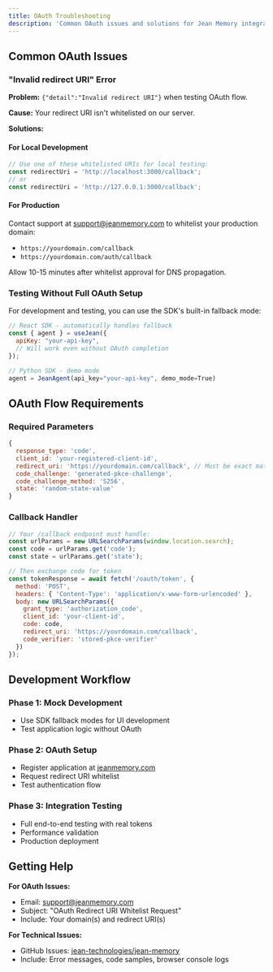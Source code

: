 ```yaml
---
title: OAuth Troubleshooting
description: 'Common OAuth issues and solutions for Jean Memory integration'
---
```


## Common OAuth Issues

### "Invalid redirect URI" Error

**Problem:** `{"detail":"Invalid redirect URI"}` when testing OAuth flow.

**Cause:** Your redirect URI isn't whitelisted on our server.

**Solutions:**

#### For Local Development
```javascript
// Use one of these whitelisted URIs for local testing:
const redirectUri = 'http://localhost:3000/callback';
// or
const redirectUri = 'http://127.0.0.1:3000/callback';
```

#### For Production
Contact support at support@jeanmemory.com to whitelist your production domain:
- `https://yourdomain.com/callback`
- `https://yourdomain.com/auth/callback`

<Warning>
Allow 10-15 minutes after whitelist approval for DNS propagation.
</Warning>

### Testing Without Full OAuth Setup

For development and testing, you can use the SDK's built-in fallback mode:

```javascript
// React SDK - automatically handles fallback
const { agent } = useJean({ 
  apiKey: "your-api-key",
  // Will work even without OAuth completion
});

// Python SDK - demo mode
agent = JeanAgent(api_key="your-api-key", demo_mode=True)
```

## OAuth Flow Requirements

### Required Parameters
```javascript
{
  response_type: 'code',
  client_id: 'your-registered-client-id', 
  redirect_uri: 'https://yourdomain.com/callback', // Must be exact match
  code_challenge: 'generated-pkce-challenge',
  code_challenge_method: 'S256',
  state: 'random-state-value'
}
```

### Callback Handler
```javascript
// Your /callback endpoint must handle:
const urlParams = new URLSearchParams(window.location.search);
const code = urlParams.get('code');
const state = urlParams.get('state');

// Then exchange code for token
const tokenResponse = await fetch('/oauth/token', {
  method: 'POST',
  headers: { 'Content-Type': 'application/x-www-form-urlencoded' },
  body: new URLSearchParams({
    grant_type: 'authorization_code',
    client_id: 'your-client-id',
    code: code,
    redirect_uri: 'https://yourdomain.com/callback',
    code_verifier: 'stored-pkce-verifier'
  })
});
```

## Development Workflow

### Phase 1: Mock Development
- Use SDK fallback modes for UI development
- Test application logic without OAuth

### Phase 2: OAuth Setup  
- Register application at [jeanmemory.com](https://jeanmemory.com)
- Request redirect URI whitelist
- Test authentication flow

### Phase 3: Integration Testing
- Full end-to-end testing with real tokens
- Performance validation
- Production deployment

## Getting Help

**For OAuth Issues:**
- Email: support@jeanmemory.com
- Subject: "OAuth Redirect URI Whitelist Request"
- Include: Your domain(s) and redirect URI(s)

**For Technical Issues:**
- GitHub Issues: [jean-technologies/jean-memory](https://github.com/jean-technologies/jean-memory/issues)
- Include: Error messages, code samples, browser console logs